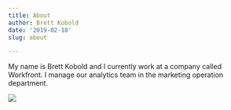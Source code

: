 ```yaml
---
title: About
author: Brett Kobold
date: '2019-02-18'
slug: about

---
```

My name is Brett Kobold and I currently work at a company called Workfront. I manage our analytics team in the marketing operation department.

<img src='https://media.licdn.com/dms/image/C5603AQHSUTky4gaEQw/profile-displayphoto-shrink_200_200/0?e=1556150400&v=beta&t=mMLDV9WG6ZaJ55LB01bHvRB6z98Kjaykx9nrCSW4Fe4#center'/>

